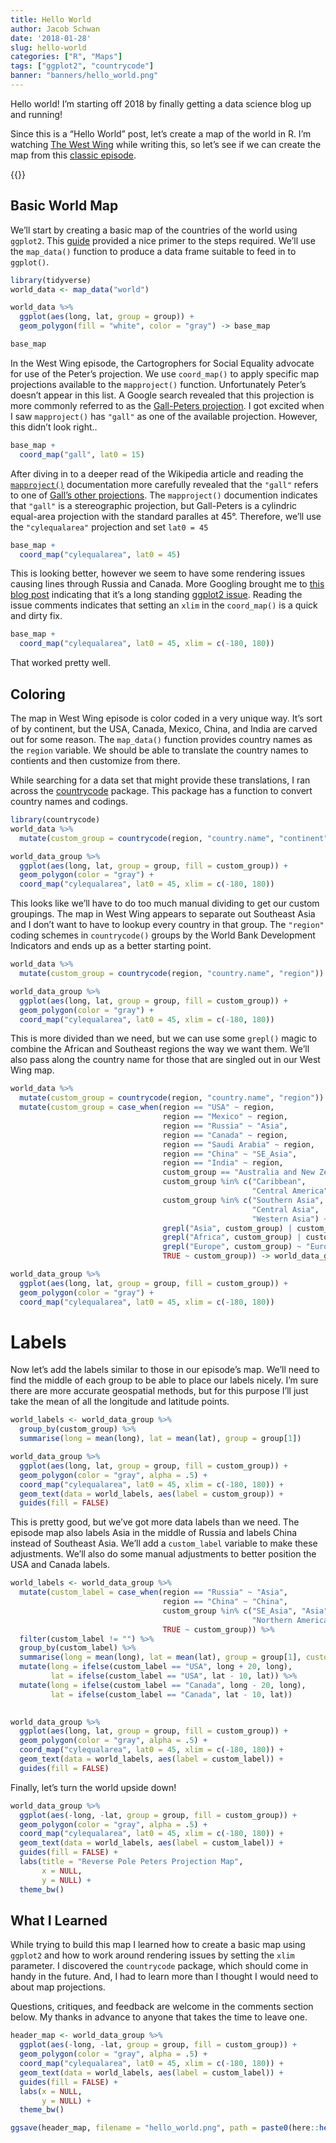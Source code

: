 ```yaml
---
title: Hello World
author: Jacob Schwan
date: '2018-01-28'
slug: hello-world
categories: ["R", "Maps"]
tags: ["ggplot2", "countrycode"]
banner: "banners/hello_world.png"
---
```


Hello world! I'm starting off 2018 by finally getting a data science blog up and running! 

Since this is a "Hello World" post, let's create a map of the world in R. I'm watching [The West Wing](http://www.imdb.com/title/tt0200276/?ref_=tt_ov_inf) while writing this, so let's see if we can create the map from this [classic episode](http://www.imdb.com/title/tt0745679/?ref_=ttep_ep16).

<!--more-->

{{<youtube QMlp8BeBJgg>}}

## Basic World Map

We'll start by creating a basic map of the countries of the world using `ggplot2`.  This [guide](https://eriqande.github.io/rep-res-web/lectures/making-maps-with-R.html) provided a nice primer to the steps required. We'll use the  `map_data()` function to produce a data frame suitable to feed in to `ggplot()`.

```r
library(tidyverse)
world_data <- map_data("world")

world_data %>%
  ggplot(aes(long, lat, group = group)) +
  geom_polygon(fill = "white", color = "gray") -> base_map

base_map
```

In the West Wing episode, the Cartogrophers for Social Equality advocate for use of the Peter's projection. We use `coord_map()` to apply specific map projections available to the `mapproject()` function.  Unfortunately Peter's doesn't appear in this list.  A Google search revealed that this projection is more commonly referred to as the [Gall-Peters projection](https://en.wikipedia.org/wiki/Gall%E2%80%93Peters_projection).  I got excited when I saw `mapproject()` has `"gall"` as one of the available projection.  However, this didn't look right..

```r
base_map + 
  coord_map("gall", lat0 = 15)
```

After diving in to a deeper read of the Wikipedia article and reading the [`mapproject()`](https://www.rdocumentation.org/packages/mapproj/versions/1.2-4/topics/mapproject) documentation more carefully revealed that the `"gall"` refers to one of [Gall's other projections](https://en.wikipedia.org/wiki/Gall_stereographic_projection).  The `mapproject()` documention indicates that `"gall"` is a stereographic projection, but Gall-Peters is a cylindric equal-area projection with the standard paralles at 45&deg;. Therefore, we'll use the `"cylequalarea"` projection and set `lat0 = 45` 


```r
base_map +
  coord_map("cylequalarea", lat0 = 45)
```

This is looking better, however we seem to have some rendering issues causing lines through Russia and Canada.  More Googling brought me to [this blog post](http://cameron.bracken.bz/finally-an-easy-way-to-fix-the-horizontal-lines-in-ggplot2-maps) indicating that it's a long standing [ggplot2 issue](https://github.com/tidyverse/ggplot2/issues/169).  Reading the issue comments indicates that setting an `xlim` in the `coord_map()` is a quick and dirty fix.

```r
base_map +
  coord_map("cylequalarea", lat0 = 45, xlim = c(-180, 180))
```

That worked pretty well.

## Coloring

The map in West Wing episode is color coded in a very unique way. It's sort of by continent, but the USA, Canada, Mexico, China, and India are carved out for some reason.  The `map_data()` function provides country names as the `region` variable.  We should be able to translate the country names to contients and then customize from there.

While searching for a data set that might provide these translations, I ran across the [countrycode](https://cran.r-project.org/web/packages/countrycode/index.html) package.  This package has a function to convert country names and codings.

```r
library(countrycode)
world_data %>%
  mutate(custom_group = countrycode(region, "country.name", "continent")) -> world_data_group

world_data_group %>%
  ggplot(aes(long, lat, group = group, fill = custom_group)) +
  geom_polygon(color = "gray") + 
  coord_map("cylequalarea", lat0 = 45, xlim = c(-180, 180))
```

This looks like we'll have to do too much manual dividing to get our custom groupings. The map in West Wing appears to separate out Southeast Asia and I don't want to have to lookup every country in that group.  The `"region"` coding schemes in `countrycode()` groups by the World Bank Development Indicators and ends up as a better starting point.

```r
world_data %>%
  mutate(custom_group = countrycode(region, "country.name", "region")) -> world_data_group

world_data_group %>%
  ggplot(aes(long, lat, group = group, fill = custom_group)) +
  geom_polygon(color = "gray") + 
  coord_map("cylequalarea", lat0 = 45, xlim = c(-180, 180))
```

This is more divided than we need, but we can use some `grepl()` magic to combine the African and Southeast regions the way we want them.  We'll also pass along the country name for those that are singled out in our West Wing map.

```r
world_data %>%
  mutate(custom_group = countrycode(region, "country.name", "region")) %>%
  mutate(custom_group = case_when(region == "USA" ~ region,
                                  region == "Mexico" ~ region,
                                  region == "Russia" ~ "Asia",
                                  region == "Canada" ~ region,
                                  region == "Saudi Arabia" ~ region,
                                  region == "China" ~ "SE_Asia",
                                  region == "India" ~ region,
                                  custom_group == "Australia and New Zealand" ~ "Austraila",
                                  custom_group %in% c("Caribbean",
                                                      "Central America") ~ "South America",
                                  custom_group %in% c("Southern Asia",
                                                      "Central Asia", 
                                                      "Western Asia") ~ "Asia",
                                  grepl("Asia", custom_group) | custom_group == "Melanesia" ~ "SE_Asia",
                                  grepl("Africa", custom_group) | custom_group == "Micronesia" ~ "Africa",
                                  grepl("Europe", custom_group) ~ "Europe",
                                  TRUE ~ custom_group)) -> world_data_group

world_data_group %>%
  ggplot(aes(long, lat, group = group, fill = custom_group)) +
  geom_polygon(color = "gray") + 
  coord_map("cylequalarea", lat0 = 45, xlim = c(-180, 180))
```

# Labels

Now let's add the labels similar to those in our episode's map.  We'll need to find the middle of each group to be able to place our labels nicely.  I'm sure there are more accurate geospatial methods, but for this purpose I'll just take the mean of all the longitude and latitude points.

```r
world_labels <- world_data_group %>%
  group_by(custom_group) %>%
  summarise(long = mean(long), lat = mean(lat), group = group[1])

world_data_group %>%
  ggplot(aes(long, lat, group = group, fill = custom_group)) +
  geom_polygon(color = "gray", alpha = .5) + 
  coord_map("cylequalarea", lat0 = 45, xlim = c(-180, 180)) +
  geom_text(data = world_labels, aes(label = custom_group)) +
  guides(fill = FALSE)
```

This is pretty good, but we've got more data labels than we need.  The episode map also labels Asia in the middle of Russia and labels China instead of Southeast Asia.  We'll add a `custom_label` variable to make these adjustments.  We'll also do some manual adjustments to better position the USA and Canada labels.

```r
world_labels <- world_data_group %>%
  mutate(custom_label = case_when(region == "Russia" ~ "Asia",
                                  region == "China" ~ "China",
                                  custom_group %in% c("SE_Asia", "Asia", "Saudi Arabia", "Polynesia",
                                                      "Northern America") ~ "",
                                  TRUE ~ custom_group)) %>%
  filter(custom_label != "") %>%
  group_by(custom_label) %>%
  summarise(long = mean(long), lat = mean(lat), group = group[1], custom_group = custom_group[1]) %>%
  mutate(long = ifelse(custom_label == "USA", long + 20, long),
         lat = ifelse(custom_label == "USA", lat - 10, lat)) %>%
  mutate(long = ifelse(custom_label == "Canada", long - 20, long),
         lat = ifelse(custom_label == "Canada", lat - 10, lat))
  

world_data_group %>%
  ggplot(aes(long, lat, group = group, fill = custom_group)) +
  geom_polygon(color = "gray", alpha = .5) + 
  coord_map("cylequalarea", lat0 = 45, xlim = c(-180, 180)) +
  geom_text(data = world_labels, aes(label = custom_label)) +
  guides(fill = FALSE)
```

Finally, let's turn the world upside down!

```r
world_data_group %>%
  ggplot(aes(-long, -lat, group = group, fill = custom_group)) +
  geom_polygon(color = "gray", alpha = .5) + 
  coord_map("cylequalarea", lat0 = 45, xlim = c(-180, 180)) +
  geom_text(data = world_labels, aes(label = custom_label)) +
  guides(fill = FALSE) +
  labs(title = "Reverse Pole Peters Projection Map",
       x = NULL,
       y = NULL) + 
  theme_bw()
```

## What I Learned

While trying to build this map I learned how to create a basic map using `ggplot2` and how to work around rendering issues by setting the
`xlim` parameter.  I discovered the `countrycode` package, which should come in handy in the future.  And, I had to learn more than I thought I would need to about map projections.

Questions, critiques, and feedback are welcome in the comments section below. My thanks in advance to anyone that takes the time to leave one.

```r
header_map <- world_data_group %>%
  ggplot(aes(-long, -lat, group = group, fill = custom_group)) +
  geom_polygon(color = "gray", alpha = .5) + 
  coord_map("cylequalarea", lat0 = 45, xlim = c(-180, 180)) +
  geom_text(data = world_labels, aes(label = custom_label)) +
  guides(fill = FALSE) +
  labs(x = NULL,
       y = NULL) + 
  theme_bw()

ggsave(header_map, filename = "hello_world.png", path = paste0(here::here(), "/static/banners"), width = 7, height = 5, dpi = 100)
```






